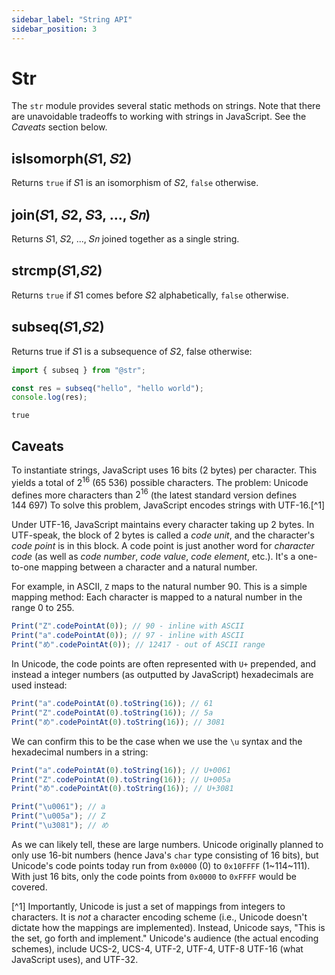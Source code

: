 ```yaml
---
sidebar_label: "String API"
sidebar_position: 3
---
```


# Str

The `str` module provides several static methods on strings. Note that
there are unavoidable tradeoffs to working with strings in JavaScript. See
the _Caveats_ section below.

## isIsomorph(𝑆1, 𝑆2)

Returns `true` if 𝑆1 is an isomorphism of 𝑆2, `false` otherwise.

## join(𝑆1, 𝑆2, 𝑆3, ..., 𝑆𝑛)

Returns 𝑆1, 𝑆2, ..., 𝑆𝑛 joined together as a single string.

## strcmp(𝑆1,𝑆2)

Returns `true` if 𝑆1 comes before 𝑆2 alphabetically, `false` otherwise.

## subseq(𝑆1,𝑆2)

Returns true if 𝑆1 is a subsequence of 𝑆2, false otherwise:

```javascript
import { subseq } from "@str";

const res = subseq("hello", "hello world");
console.log(res);
```

```terminal
true
```

## Caveats

To instantiate strings, JavaScript uses 16 bits (2 bytes) per character.
This yields a total of ${2^{16}}$ (${65~536}$) possible characters. The
problem: Unicode defines more characters than ${2^16}$ (the latest standard
version defines ${144~697}$) To solve this problem, JavaScript encodes
strings with UTF-16.[^1]

Under UTF-16, JavaScript maintains every character taking up 2 bytes. In
UTF-speak, the block of 2 bytes is called a _code unit_, and the
character's _code point_ is in this block. A code point is just another
word for _character code_ (as well as _code number_, _code value_, _code
element_, etc.). It's a one-to-one mapping between a character and a
natural number.

For example, in ASCII, `Z` maps to the natural number 90. This is a simple
mapping method: Each character is mapped to a natural number in the range 0
to 255.

```javascript
Print("Z".codePointAt(0)); // 90 - inline with ASCII
Print("a".codePointAt(0)); // 97 - inline with ASCII
Print("め".codePointAt(0)); // 12417 - out of ASCII range
```

In Unicode, the code points are often represented with `U+` prepended, and
instead a integer numbers (as outputted by JavaScript) hexadecimals are
used instead:

```javascript
Print("a".codePointAt(0).toString(16)); // 61
Print("Z".codePointAt(0).toString(16)); // 5a
Print("め".codePointAt(0).toString(16)); // 3081
```

We can confirm this to be the case when we use the `\u` syntax and the
hexadecimal numbers in a string:

```javascript
Print("a".codePointAt(0).toString(16)); // U+0061
Print("Z".codePointAt(0).toString(16)); // U+005a
Print("め".codePointAt(0).toString(16)); // U+3081

Print("\u0061"); // a
Print("\u005a"); // Z
Print("\u3081"); // め
```

As we can likely tell, these are large numbers. Unicode originally planned
to only use 16-bit numbers (hence Java's `char` type consisting of 16
bits), but Unicode's code points today run from `0x0000` (0) to `0x10FFFF`
(1~114~111). With just 16 bits, only the code points from `0x0000` to
`0xFFFF` would be covered.

[^1] Importantly, Unicode is just a set of mappings from integers to
characters. It is _not_ a character encoding scheme (i.e., Unicode doesn't
dictate how the mappings are implemented). Instead, Unicode says, "This is
the set, go forth and implement." Unicode's audience (the actual encoding
schemes), include UCS-2, UCS-4, UTF-2, UTF-4, UTF-8 UTF-16 (what JavaScript
uses), and UTF-32.
